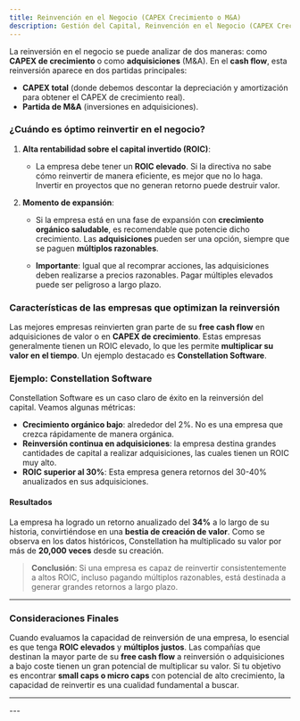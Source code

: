```yaml
---
title: Reinvención en el Negocio (CAPEX Crecimiento o M&A)
description: Gestión del Capital, Reinvención en el Negocio (CAPEX Crecimiento o M&A)
---
```



<HeaderBackToGestionCapital />

La reinversión en el negocio se puede analizar de dos maneras: como **CAPEX de crecimiento** o como **adquisiciones** (M&A). En el **cash flow**, esta reinversión aparece en dos partidas principales:
- **CAPEX total** (donde debemos descontar la depreciación y amortización para obtener el CAPEX de crecimiento real).
- **Partida de M&A** (inversiones en adquisiciones).

### ¿Cuándo es óptimo reinvertir en el negocio?

1. **Alta rentabilidad sobre el capital invertido (ROIC)**:
   - La empresa debe tener un **ROIC elevado**. Si la directiva no sabe cómo reinvertir de manera eficiente, es mejor que no lo haga. Invertir en proyectos que no generan retorno puede destruir valor.

2. **Momento de expansión**:
   - Si la empresa está en una fase de expansión con **crecimiento orgánico saludable**, es recomendable que potencie dicho crecimiento. Las **adquisiciones** pueden ser una opción, siempre que se paguen **múltiplos razonables**.
   
   - **Importante**: Igual que al recomprar acciones, las adquisiciones deben realizarse a precios razonables. Pagar múltiples elevados puede ser peligroso a largo plazo.

### Características de las empresas que optimizan la reinversión

Las mejores empresas reinvierten gran parte de su **free cash flow** en adquisiciones de valor o en **CAPEX de crecimiento**. Estas empresas generalmente tienen un ROIC elevado, lo que les permite **multiplicar su valor en el tiempo**. Un ejemplo destacado es **Constellation Software**.

### Ejemplo: Constellation Software

Constellation Software es un caso claro de éxito en la reinversión del capital. Veamos algunas métricas:

- **Crecimiento orgánico bajo**: alrededor del 2%. No es una empresa que crezca rápidamente de manera orgánica.
- **Reinversión continua en adquisiciones**: la empresa destina grandes cantidades de capital a realizar adquisiciones, las cuales tienen un ROIC muy alto.
- **ROIC superior al 30%**: Esta empresa genera retornos del 30-40% anualizados en sus adquisiciones.

#### Resultados

La empresa ha logrado un retorno anualizado del **34%** a lo largo de su historia, convirtiéndose en una **bestia de creación de valor**. Como se observa en los datos históricos, Constellation ha multiplicado su valor por más de **20,000 veces** desde su creación.

> **Conclusión**: Si una empresa es capaz de reinvertir consistentemente a altos ROIC, incluso pagando múltiplos razonables, está destinada a generar grandes retornos a largo plazo.

---
### Consideraciones Finales

Cuando evaluamos la capacidad de reinversión de una empresa, lo esencial es que tenga **ROIC elevados** y **múltiplos justos**. Las compañías que destinan la mayor parte de su **free cash flow** a reinversión o adquisiciones a bajo coste tienen un gran potencial de multiplicar su valor. Si tu objetivo es encontrar **small caps o micro caps** con potencial de alto crecimiento, la capacidad de reinvertir es una cualidad fundamental a buscar.

---
<FooterLinkGestionCapital />
---